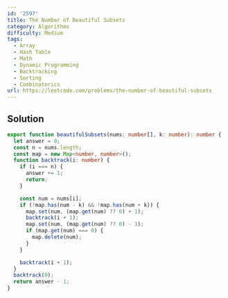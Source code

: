 ```yaml
---
id: '2597'
title: The Number of Beautiful Subsets
category: Algorithms
difficulty: Medium
tags:
  - Array
  - Hash Table
  - Math
  - Dynamic Programming
  - Backtracking
  - Sorting
  - Combinatorics
url: https://leetcode.com/problems/the-number-of-beautiful-subsets
---
```


## Solution

```typescript filename="solution.ts" copy
export function beautifulSubsets(nums: number[], k: number): number {
  let answer = 0;
  const n = nums.length;
  const map = new Map<number, number>();
  function backtrack(i: number) {
    if (i === n) {
      answer += 1;
      return;
    }

    const num = nums[i];
    if (!map.has(num - k) && !map.has(num + k)) {
      map.set(num, (map.get(num) ?? 0) + 1);
      backtrack(i + 1);
      map.set(num, (map.get(num) ?? 0) - 1);
      if (map.get(num) === 0) {
        map.delete(num);
      }
    }

    backtrack(i + 1);
  }
  backtrack(0);
  return answer - 1;
}
```
